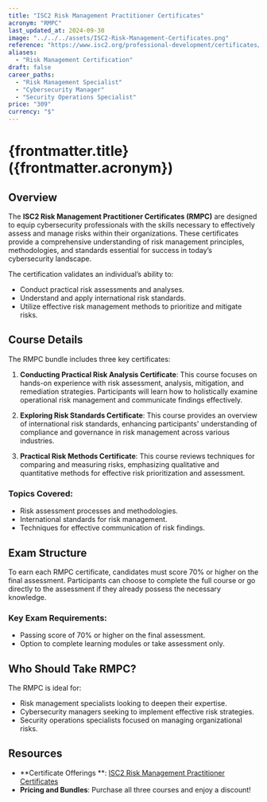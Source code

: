 ```yaml
---
title: "ISC2 Risk Management Practitioner Certificates"
acronym: "RMPC"
last_updated_at: 2024-09-30
image: "../../../assets/ISC2-Risk-Management-Certificates.png"
reference: "https://www.isc2.org/professional-development/certificates/risk-management-practitioner-certificates"
aliases:
  - "Risk Management Certification"
draft: false
career_paths:
  - "Risk Management Specialist"
  - "Cybersecurity Manager"
  - "Security Operations Specialist"
price: "309"
currency: "$"
---
```


# {frontmatter.title} ({frontmatter.acronym})

## Overview

The **ISC2 Risk Management Practitioner Certificates (RMPC)** are designed to equip cybersecurity professionals with the
skills necessary to effectively assess and manage risks within their organizations. These certificates provide a
comprehensive understanding of risk management principles, methodologies, and standards essential for success in today’s
cybersecurity landscape.

The certification validates an individual’s ability to:

- Conduct practical risk assessments and analyses.
- Understand and apply international risk standards.
- Utilize effective risk management methods to prioritize and mitigate risks.

## Course Details

The RMPC bundle includes three key certificates:

1. **Conducting Practical Risk Analysis Certificate**: This course focuses on hands-on experience with risk assessment,
   analysis, mitigation, and remediation strategies. Participants will learn how to holistically examine operational
   risk management and communicate findings effectively.

2. **Exploring Risk Standards Certificate**: This course provides an overview of international risk standards, enhancing
   participants' understanding of compliance and governance in risk management across various industries.

3. **Practical Risk Methods Certificate**: This course reviews techniques for comparing and measuring risks, emphasizing
   qualitative and quantitative methods for effective risk prioritization and assessment.

### Topics Covered:

- Risk assessment processes and methodologies.
- International standards for risk management.
- Techniques for effective communication of risk findings.

## Exam Structure

To earn each RMPC certificate, candidates must score 70% or higher on the final assessment. Participants can choose to
complete the full course or go directly to the assessment if they already possess the necessary knowledge.

### Key Exam Requirements:

- Passing score of 70% or higher on the final assessment.
- Option to complete learning modules or take assessment only.

## Who Should Take RMPC?

The RMPC is ideal for:

- Risk management specialists looking to deepen their expertise.
- Cybersecurity managers seeking to implement effective risk strategies.
- Security operations specialists focused on managing organizational risks.

## Resources

- **Certificate Offerings
  **: [ISC2 Risk Management Practitioner Certificates](https://www.isc2.org/professional-development/certificates/risk-management-practitioner-certificates)
- **Pricing and Bundles**: Purchase all three courses and enjoy a discount!